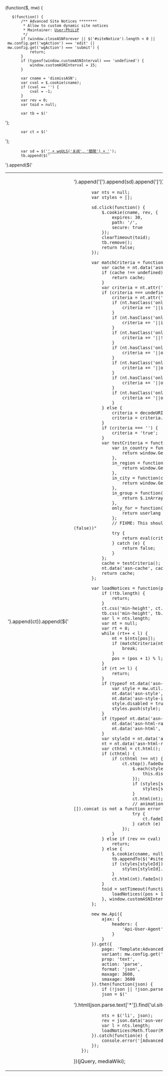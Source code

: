 (function($, mw) {
    $(function() {
        /** Advanced Site Notices ********
         * Allow to custom dynamic site notices
         * Maintainer: [[User:PhiLiP|User:PhiLiP]]
         */
        if (window.closeASNForever || $('#siteNotice').length < 0 || mw.config.get('wgAction') === 'edit' || mw.config.get('wgAction') === 'submit') {
            return;
        }
        if (typeof(window.customASNInterval) === 'undefined') {
            window.customASNInterval = 15;
        }

        var cname = 'dismissASN';
        var cval = $.cookie(cname);
        if (cval == '') {
            cval = -1;
        }
        var rev = 0;
        var toid = null;

        var tb = $('<table id="asn-dismissable-notice" width="100%" style="background:transparent"/>');
        var ct = $('<div id="advancedSiteNotices" style="word-break:break-word" class="mw-parser-output"/>');
        var sd = $('<a href="#">' + wgULS('关闭', '關閉') + '</a>');
        tb.append($('<tr/>').append($('<td/>').append(ct)).append($('<td/>').append('[').append(sd).append(']')));
        var nts = null;
        var styles = [];

        sd.click(function() {
            $.cookie(cname, rev, {
                expires: 30,
                path: '/',
                secure: true
            });
            clearTimeout(toid);
            tb.remove();
            return false;
        });

        var matchCriteria = function(nt) {
            var cache = nt.data('asn-cache');
            if (cache !== undefined) {
                return cache;
            }
            var criteria = nt.attr('data-asn-criteria');
            if (criteria === undefined) {
                criteria = nt.attr('class') ? 'false' : 'true';
                if (nt.hasClass('only_sysop')) {
                    criteria += '||in_group("sysop")';
                }
                if (nt.hasClass('only_logged')) {
                    criteria += '||in_group("user")';
                }
                if (nt.hasClass('only_anon')) {
                    criteria += '||!in_group("user")';
                }
                if (nt.hasClass('only_zh_cn')) {
                    criteria += '||only_for("zh-cn")';
                }
                if (nt.hasClass('only_zh_hk')) {
                    criteria += '||only_for("zh-hk")';
                }
                if (nt.hasClass('only_zh_sg')) {
                    criteria += '||only_for("zh-sg")';
                }
                if (nt.hasClass('only_zh_tw')) {
                    criteria += '||only_for("zh-tw")';
                }
            } else {
                criteria = decodeURIComponent(criteria.replace(/\+/g, '%20'));
                criteria = criteria.trim();
            }
            if (criteria === '') {
                criteria = 'true';
            }
            var testCriteria = function() {
                var in_country = function(country) {
                    return window.Geo === undefined || Geo.country === country;
                },
                in_region = function(region) {
                    return window.Geo === undefined || Geo.region === region;
                },
                in_city = function(city) {
                    return window.Geo === undefined || Geo.city === city;
                },
                in_group = function(group) {
                    return $.inArray(group, mw.config.get('wgUserGroups')) > -1;
                },
                only_for = function(userlang) {
                    return userlang === mw.config.get('wgUserLanguage');
                };
                // FIXME: This shouldn't be using eval on data entered in wikitext. If that data is malformed it will throw an exception e.g. criteria = "(false))"
                try {
                    return eval(criteria);
                } catch (e) {
                    return false;
                }
            };
            cache = testCriteria();
            nt.data('asn-cache', cache);
            return cache;
        };

        var loadNotices = function(pos) {
            if (!tb.length) {
                return;
            }
            ct.css('min-height', ct.height() + 'px');
            tb.css('min-height', tb.height() + 'px');
            var l = nts.length;
            var nt = null;
            var rt = 0;
            while (rt++ < l) {
                nt = $(nts[pos]);
                if (matchCriteria(nt)) {
                    break;
                }
                pos = (pos + 1) % l;
            }
            if (rt >= l) {
                return;
            }
            if (typeof nt.data('asn-style') == 'string') {
                var style = mw.util.addCSS(decodeURIComponent(nt.data('asn-style').replace(/\+/g, '%20')));
                nt.data('asn-style', null);
                nt.data('asn-style-id', styles.length);
                style.disabled = true;
                styles.push(style);
            }
            if (typeof nt.data('asn-html') == 'string') {
                nt.data('asn-html-raw', decodeURIComponent(nt.data('asn-html').replace(/\+/g, '%20')));
                nt.data('asn-html', null);
            }
            var styleId = nt.data('asn-style-id');
            nt = nt.data('asn-html-raw') || nt.html();
            var cthtml = ct.html();
            if (cthtml) {
                if (cthtml !== nt) {
                    ct.stop().fadeOut(function() {
                        $.each(styles, function() {
                            this.disabled = true;
                        });
                        if (styles[styleId]) {
                            styles[styleId].disabled = false;
                        }
                        ct.html(nt);
                        // animation try /catched to avoid TypeError: (Animation.tweeners[prop]||[]).concat is not a function error being seen in production
                        try {
                            ct.fadeIn();
                        } catch (e) {}
                    });
                }
            } else if (rev == cval) {
                return;
            } else {
                $.cookie(cname, null);
                tb.appendTo($('#siteNotice'));
                if (styles[styleId]) {
                    styles[styleId].disabled = false;
                }
                ct.html(nt).fadeIn();
            }
            toid = setTimeout(function() {
                loadNotices((pos + 1) % l);
            }, window.customASNInterval * 1000);
        };

        new mw.Api({
            ajax: {
                headers: {
                    'Api-User-Agent': 'w:zh:MediaWiki:Gadget-AdvancedSiteNotices.js'
                }
            }
        }).get({
            page: 'Template:AdvancedSiteNotices/ajax',
            variant: mw.config.get('wgUserVariant'),
            prop: 'text',
            action: 'parse',
            format: 'json',
            maxage: 3600,
            smaxage: 3600
        }).then(function(json) {
            if (!json || !json.parse || !json.parse.text || !json.parse.text['*']) return;
            json = $('<div/>').html(json.parse.text['*']).find('ul.sitents');
            nts = $('li', json);
            rev = json.data('asn-version');
            var l = nts.length;
            loadNotices(Math.floor(Math.random() * l));
        }).catch(function(e) {
            console.error('[AdvancedSiteNotices]: ', JSON.stringify(e));
        });
    });
})(jQuery, mediaWiki);